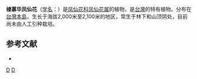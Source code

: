 {{Speciesbox 
| taxon = Impatiens devolii
| authority = Huang
}}

'''棣慕华凤仙花'''（[[学名|学名]]：{{lang|la|''Impatiens devolii''}}）是[[凤仙花科|凤仙花科]][[凤仙花属|凤仙花属]]的植物，是[[台灣|台灣]]的特有植物。分布在[[台灣島|台灣本島]]，生长于海拔2,000米至2,100米的地区，常生于林下和山顶阴处，目前尚未由人工引种栽培。

== 参考文献 ==
<div class="references-small">
* {{cite web| url =http://www.bioinfo.cn/db05/KmzwSpecies.php?action=view&id=1789| title =棣慕华凤仙花| work =《中国高等植物数据库全库》| publisher =中国科学院微生物研究所| author =昆明植物研究所| accessdate =2009-02-22| deadurl =yes| archiveurl =https://web.archive.org/web/20160305095048/http://www.bioinfo.cn/db05/KmzwSpecies.php?action=view&id=1789| archivedate =2016-03-05}}
</div>
{{Taxonbar|from=Q11116997}}

[[Category:凤仙花属|D]]
[[Category:臺灣特有植物|D]]
